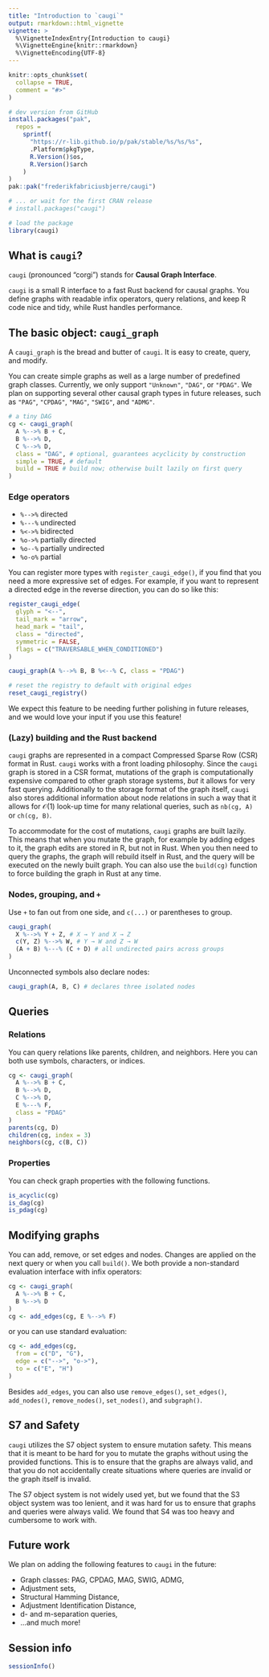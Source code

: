 ```yaml
---
title: "Introduction to `caugi`"
output: rmarkdown::html_vignette
vignette: >
  %\VignetteIndexEntry{Introduction to caugi}
  %\VignetteEngine{knitr::rmarkdown}
  %\VignetteEncoding{UTF-8}
---
```


```r
knitr::opts_chunk$set(
  collapse = TRUE,
  comment = "#>"
)
```



```r
# dev version from GitHub
install.packages("pak",
  repos =
    sprintf(
      "https://r-lib.github.io/p/pak/stable/%s/%s/%s",
      .Platform$pkgType,
      R.Version()$os,
      R.Version()$arch
    )
)
pak::pak("frederikfabriciusbjerre/caugi")

# ... or wait for the first CRAN release
# install.packages("caugi")
```

```r
# load the package
library(caugi)
```

## What is `caugi`?

`caugi` (pronounced "corgi") stands for **Causal Graph Interface**.

`caugi` is a small R interface to a fast Rust backend for causal graphs. You define graphs with readable infix operators, query relations, and keep R code nice and tidy, while Rust handles performance.


## The basic object: `caugi_graph`

A `caugi_graph` is the bread and butter of `caugi`. It is easy to create, query, and modify. 

You can create simple graphs as well as a large number of predefined graph classes. Currently, we only support `"Unknown"`, `"DAG"`, or `"PDAG"`. We plan on supporting several other causal graph types in future releases, such as `"PAG"`, `"CPDAG"`, `"MAG"`, `"SWIG"`, and `"ADMG"`.

```r
# a tiny DAG
cg <- caugi_graph(
  A %-->% B + C,
  B %-->% D,
  C %-->% D,
  class = "DAG", # optional, guarantees acyclicity by construction
  simple = TRUE, # default
  build = TRUE # build now; otherwise built lazily on first query
)
```

### Edge operators

* `%-->%` directed 
* `%---%` undirected
* `%<->%` bidirected
* `%o->%` partially directed
* `%o--%` partially undirected
* `%o-o%` partial

You can register more types with `register_caugi_edge()`, if you find that you need a more expressive set of edges. For example, if you want to represent a directed edge in the reverse direction, you can do so like this:

```r
register_caugi_edge(
  glyph = "<--",
  tail_mark = "arrow",
  head_mark = "tail",
  class = "directed",
  symmetric = FALSE,
  flags = c("TRAVERSABLE_WHEN_CONDITIONED")
)

caugi_graph(A %-->% B, B %<--% C, class = "PDAG")

# reset the registry to default with original edges
reset_caugi_registry()
```

We expect this feature to be needing further polishing in future releases, and we would love your input if you use this feature!

### (Lazy) building and the Rust backend

`caugi` graphs are represented in a compact Compressed Sparse Row (CSR) format in Rust. `caugi` works with a front loading philosophy. Since the `caugi` graph is stored in a CSR format, mutations of the graph is computationally expensive compared to other graph storage systems, _but_ it allows for very fast querying. Additionally to the storage format of the graph itself, `caugi` also stores additional information about node relations in such a way that it allows for $\mathcal{O}(1)$ look-up time for many relational queries, such as `nb(cg, A)` or `ch(cg, B)`. 

To accommodate for the cost of mutations, `caugi` graphs are built lazily. This means that when you mutate the graph, for example by adding edges to it, the graph edits are stored in R, but not in Rust. When you then need to query the graphs, the graph will rebuild itself in Rust, and the query will be executed on the newly built graph. You can also use the `build(cg)` function to force building the graph in Rust at any time.

### Nodes, grouping, and `+`

Use `+` to fan out from one side, and `c(...)` or parentheses to group.

```r
caugi_graph(
  X %-->% Y + Z, # X → Y and X → Z
  c(Y, Z) %-->% W, # Y → W and Z → W
  (A + B) %---% (C + D) # all undirected pairs across groups
)
```

Unconnected symbols also declare nodes:

```r
caugi_graph(A, B, C) # declares three isolated nodes
```


## Queries

### Relations

You can query relations like parents, children, and neighbors. Here you can both use symbols, characters, or indices. 

```r
cg <- caugi_graph(
  A %-->% B + C,
  B %-->% D,
  C %-->% D,
  E %---% F,
  class = "PDAG"
)
parents(cg, D)
children(cg, index = 3)
neighbors(cg, c(B, C))
```

### Properties

You can check graph properties with the following functions.

```r
is_acyclic(cg)
is_dag(cg)
is_pdag(cg)
```

## Modifying graphs

You can add, remove, or set edges and nodes. Changes are applied on the next query or when you call `build()`. We both provide a non-standard evaluation interface with infix operators:

```r
cg <- caugi_graph(
  A %-->% B + C,
  B %-->% D
)
cg <- add_edges(cg, E %-->% F)
```

or you can use standard evaluation:

```r
cg <- add_edges(cg,
  from = c("D", "G"),
  edge = c("-->", "o->"),
  to = c("E", "H")
)
```

Besides `add_edges`, you can also use `remove_edges()`, `set_edges()`, `add_nodes()`, `remove_nodes()`, `set_nodes()`, and `subgraph()`.

## S7 and Safety

`caugi` utilizes the S7 object system to ensure mutation safety. This means that it is meant to be hard for you to mutate the graphs without using the provided functions. This is to ensure that the graphs are always valid, and that you do not accidentally create situations where queries are invalid or the graph itself is invalid. 

The S7 object system is not widely used yet, but we found that the S3 object system was too lenient, and it was hard for us to ensure that graphs and queries were always valid. We found that S4 was too heavy and cumbersome to work with. 

## Future work

We plan on adding the following features to `caugi` in the future:

* Graph classes: PAG, CPDAG, MAG, SWIG, ADMG,
* Adjustment sets,
* Structural Hamming Distance,
* Adjustment Identification Distance,
* d- and m-separation queries,
* ...and much more! 

## Session info

```r
sessionInfo()
```
